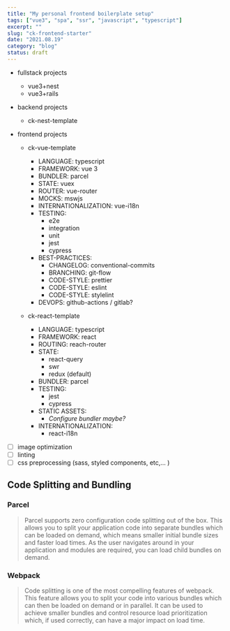 ```yaml
---
title: "My personal frontend boilerplate setup"
tags: ["vue3", "spa", "ssr", "javascript", "typescript"]
excerpt: ""
slug: "ck-frontend-starter"
date: "2021.08.19"
category: "blog"
status: draft
---
```


- fullstack projects
  - vue3+nest
  - vue3+rails
- backend projects
  - ck-nest-template
- frontend projects

  - ck-vue-template

    - LANGUAGE: typescript
    - FRAMEWORK: vue 3
    - BUNDLER: parcel
    - STATE: vuex
    - ROUTER: vue-router
    - MOCKS: mswjs
    - INTERNATIONALIZATION: vue-i18n
    - TESTING:
      - e2e
      - integration
      - unit
      - jest
      - cypress
    - BEST-PRACTICES:
      - CHANGELOG: conventional-commits
      - BRANCHING: git-flow
      - CODE-STYLE: prettier
      - CODE-STYLE: eslint
      - CODE-STYLE: stylelint
    - DEVOPS: github-actions / gitlab?

  - ck-react-template
    - LANGUAGE: typescript
    - FRAMEWORK: react
    - ROUTING: reach-router
    - STATE:
      - react-query
      - swr
      - redux (default)
    - BUNDLER: parcel
    - TESTING:
      - jest
      - cypress
    - STATIC ASSETS:
      - _Configure bundler maybe?_
    - INTERNATIONALIZATION:
      - react-i18n

- [ ] image optimization
- [ ] linting
- [ ] css preprocessing (sass, styled components, etc,... )

## Code Splitting and Bundling

### Parcel

> Parcel supports zero configuration code splitting out of the box. This allows you to split your application code into separate bundles which can be loaded on demand, which means smaller initial bundle sizes and faster load times. As the user navigates around in your application and modules are required, you can load child bundles on demand.

### Webpack

> Code splitting is one of the most compelling features of webpack. This feature allows you to split your code into various bundles which can then be loaded on demand or in parallel. It can be used to achieve smaller bundles and control resource load prioritization which, if used correctly, can have a major impact on load time.
